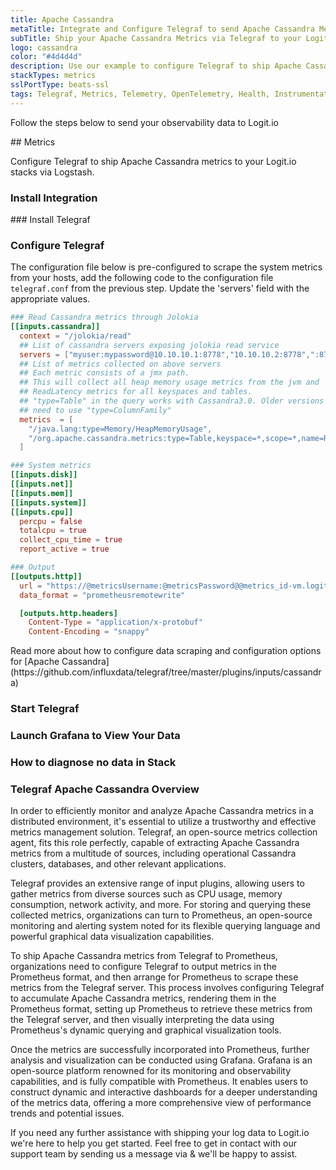 ```yaml
---
title: Apache Cassandra
metaTitle: Integrate and Configure Telegraf to send Apache Cassandra Metrics
subTitle: Ship your Apache Cassandra Metrics via Telegraf to your Logit.io Stack
logo: cassandra
color: "#4d4d4d"
description: Use our example to configure Telegraf to ship Apache Cassandra metrics to Logit.io.
stackTypes: metrics
sslPortType: beats-ssl
tags: Telegraf, Metrics, Telemetry, OpenTelemetry, Health, Instrumentation, Apache Cassandra, Prometheus, Database, NoSQL
---
```


Follow the steps below to send your observability data to Logit.io

<Steps>
  ## Metrics

  Configure Telegraf to ship Apache Cassandra metrics to your Logit.io stacks via Logstash.

  ### Install Integration
  <InstallIntegration/>
  ### Install Telegraf

  <InstallTelegraf />

  ### Configure Telegraf

  The configuration file below is pre-configured to scrape the system metrics from your hosts, add the following code to the configuration file `telegraf.conf` from the previous step. Update the 'servers' field with the appropriate values.

  ```toml copy showLineNumbers /@metricsUsername/ /@metricsPassword/ /@metrics_id/ /@vmAgentPort/
  ### Read Cassandra metrics through Jolokia
  [[inputs.cassandra]]
    context = "/jolokia/read"
    ## List of cassandra servers exposing jolokia read service
    servers = ["myuser:mypassword@10.10.10.1:8778","10.10.10.2:8778",":8778"]
    ## List of metrics collected on above servers
    ## Each metric consists of a jmx path.
    ## This will collect all heap memory usage metrics from the jvm and
    ## ReadLatency metrics for all keyspaces and tables.
    ## "type=Table" in the query works with Cassandra3.0. Older versions might
    ## need to use "type=ColumnFamily"
    metrics  = [
      "/java.lang:type=Memory/HeapMemoryUsage",
      "/org.apache.cassandra.metrics:type=Table,keyspace=*,scope=*,name=ReadLatency"
    ]

  ### System metrics
  [[inputs.disk]]
  [[inputs.net]]
  [[inputs.mem]]
  [[inputs.system]]
  [[inputs.cpu]]
    percpu = false
    totalcpu = true
    collect_cpu_time = true
    report_active = true

  ### Output
  [[outputs.http]]
    url = "https://@metricsUsername:@metricsPassword@@metrics_id-vm.logit.io:@vmAgentPort/api/v1/write"
    data_format = "prometheusremotewrite"

    [outputs.http.headers]
      Content-Type = "application/x-protobuf"
      Content-Encoding = "snappy"
  ```

  <Callout type="info">
    Read more about how to configure data scraping and configuration options for [Apache Cassandra](https://github.com/influxdata/telegraf/tree/master/plugins/inputs/cassandra)
  </Callout>

  ### Start Telegraf

  <StartTelegraf />

  ### Launch Grafana to View Your Data

  <LaunchVisualizer type="metrics" />

  ### How to diagnose no data in Stack

  <DiagnoseNoData />

</Steps>

### Telegraf Apache Cassandra Overview

In order to efficiently monitor and analyze Apache Cassandra metrics in a distributed environment, it's essential to utilize a trustworthy and 
effective metrics management solution. Telegraf, an open-source metrics collection agent, fits this role perfectly, capable of extracting Apache 
Cassandra metrics from a multitude of sources, including operational Cassandra clusters, databases, and other relevant applications.

Telegraf provides an extensive range of input plugins, allowing users to gather metrics from diverse sources such as CPU usage, memory 
consumption, network activity, and more. For storing and querying these collected metrics, organizations can turn to Prometheus, an open-source 
monitoring and alerting system noted for its flexible querying language and powerful graphical data visualization capabilities.

To ship Apache Cassandra metrics from Telegraf to Prometheus, organizations need to configure Telegraf to output metrics in the Prometheus 
format, and then arrange for Prometheus to scrape these metrics from the Telegraf server. This process involves configuring Telegraf to 
accumulate Apache Cassandra metrics, rendering them in the Prometheus format, setting up Prometheus to retrieve these metrics from the Telegraf 
server, and then visually interpreting the data using Prometheus's dynamic querying and graphical visualization tools.

Once the metrics are successfully incorporated into Prometheus, further analysis and visualization can be conducted using Grafana. Grafana is an 
open-source platform renowned for its monitoring and observability capabilities, and is fully compatible with Prometheus. It enables users to 
construct dynamic and interactive dashboards for a deeper understanding of the metrics data, offering a more comprehensive view of performance 
trends and potential issues.

If you need any further assistance with shipping your log data to Logit.io we're here to help you get started. Feel free to get in contact with 
our support team by sending us a message via <IntercomButton text="live chat" /> & we'll be happy to assist.


